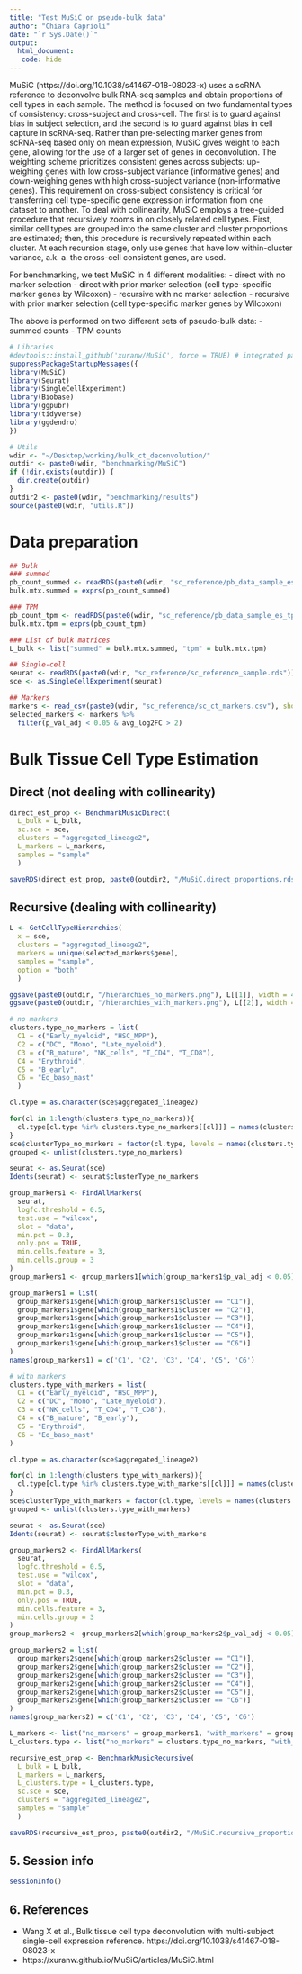 ```yaml
---
title: "Test MuSiC on pseudo-bulk data"
author: "Chiara Caprioli"
date: "`r Sys.Date()`"
output:
  html_document: 
   code: hide
---
```


MuSiC (https://doi.org/10.1038/s41467-018-08023-x) uses a scRNA reference to deconvolve 
bulk RNA-seq samples and obtain proportions of cell types in each sample.
The method is focused on two fundamental types of consistency: cross-subject and cross-cell.
The first is to guard against bias in subject selection, and the second is to guard 
against bias in cell capture in scRNA-seq. 
Rather than pre-selecting marker genes from scRNA-seq based only on mean expression, 
MuSiC gives weight to each gene, allowing for the use of a larger set of genes in deconvolution. 
The weighting scheme prioritizes consistent genes across subjects: 
up-weighing genes with low cross-subject variance (informative genes) 
and down-weighing genes with high cross-subject variance (non-informative genes). 
This requirement on cross-subject consistency is critical for transferring cell type-specific 
gene expression information from one dataset to another.
To deal with collinearity, MuSiC employs a tree-guided procedure that recursively zooms 
in on closely related cell types. First, similar cell types are grouped into the 
same cluster and cluster proportions are estimated; then, this procedure is recursively repeated 
within each cluster. At each recursion stage, only use genes that have low within-cluster variance, 
a.k. a. the cross-cell consistent genes, are used.

For benchmarking, we test MuSiC in 4 different modalities:
- direct with no marker selection
- direct with prior marker selection (cell type-specific marker genes by Wilcoxon)
- recursive with no marker selection
- recursive with prior marker selection (cell type-specific marker genes by Wilcoxon)

The above is performed on two different sets of pseudo-bulk data:
- summed counts
- TPM counts

```r
# Libraries
#devtools::install_github('xuranw/MuSiC', force = TRUE) # integrated package for both MuSiC and MuSiC2
suppressPackageStartupMessages({
library(MuSiC)
library(Seurat)
library(SingleCellExperiment)
library(Biobase)
library(ggpubr)
library(tidyverse)
library(ggdendro)
})

# Utils
wdir <- "~/Desktop/working/bulk_ct_deconvolution/"
outdir <- paste0(wdir, "benchmarking/MuSiC") 
if (!dir.exists(outdir)) {
  dir.create(outdir)
}
outdir2 <- paste0(wdir, "benchmarking/results")
source(paste0(wdir, "utils.R"))
```

# Data preparation
```r
## Bulk
### summed
pb_count_summed <- readRDS(paste0(wdir, "sc_reference/pb_data_sample_es_summed.rds"))
bulk.mtx.summed = exprs(pb_count_summed)

### TPM
pb_count_tpm <- readRDS(paste0(wdir, "sc_reference/pb_data_sample_es_tpm.rds"))
bulk.mtx.tpm = exprs(pb_count_tpm)

### List of bulk matrices
L_bulk <- list("summed" = bulk.mtx.summed, "tpm" = bulk.mtx.tpm)

## Single-cell
seurat <- readRDS(paste0(wdir, "sc_reference/sc_reference_sample.rds"))
sce <- as.SingleCellExperiment(seurat)

## Markers
markers <- read_csv(paste0(wdir, "sc_reference/sc_ct_markers.csv"), show_col_types = FALSE)
selected_markers <- markers %>%
  filter(p_val_adj < 0.05 & avg_log2FC > 2) 
```

# Bulk Tissue Cell Type Estimation
## Direct (not dealing with collinearity)
```r
direct_est_prop <- BenchmarkMusicDirect(
  L_bulk = L_bulk, 
  sc.sce = sce, 
  clusters = "aggregated_lineage2", 
  L_markers = L_markers,
  samples = "sample"
  )

saveRDS(direct_est_prop, paste0(outdir2, "/MuSiC.direct_proportions.rds"))
```

## Recursive (dealing with collinearity)
```r
L <- GetCellTypeHierarchies(
  x = sce, 
  clusters = "aggregated_lineage2", 
  markers = unique(selected_markers$gene), 
  samples = "sample", 
  option = "both"
  )

ggsave(paste0(outdir, "/hierarchies_no_markers.png"), L[[1]], width = 4, height = 4)
ggsave(paste0(outdir, "/hierarchies_with_markers.png"), L[[2]], width = 4, height = 4)
```

```r
# no markers
clusters.type_no_markers = list(
  C1 = c("Early_myeloid", "HSC_MPP"),
  C2 = c("DC", "Mono", "Late_myeloid"), 
  C3 = c("B_mature", "NK_cells", "T_CD4", "T_CD8"),
  C4 = "Erythroid", 
  C5 = "B_early",
  C6 = "Eo_baso_mast"
  )

cl.type = as.character(sce$aggregated_lineage2)

for(cl in 1:length(clusters.type_no_markers)){
  cl.type[cl.type %in% clusters.type_no_markers[[cl]]] = names(clusters.type_no_markers)[cl]
}
sce$clusterType_no_markers = factor(cl.type, levels = names(clusters.type_no_markers))
grouped <- unlist(clusters.type_no_markers)

seurat <- as.Seurat(sce)
Idents(seurat) <- seurat$clusterType_no_markers

group_markers1 <- FindAllMarkers(
  seurat,
  logfc.threshold = 0.5,
  test.use = "wilcox",
  slot = "data",
  min.pct = 0.3,
  only.pos = TRUE,
  min.cells.feature = 3,
  min.cells.group = 3
) 
group_markers1 <- group_markers1[which(group_markers1$p_val_adj < 0.05),]

group_markers1 = list(
  group_markers1$gene[which(group_markers1$cluster == "C1")],
  group_markers1$gene[which(group_markers1$cluster == "C2")],
  group_markers1$gene[which(group_markers1$cluster == "C3")],
  group_markers1$gene[which(group_markers1$cluster == "C4")],
  group_markers1$gene[which(group_markers1$cluster == "C5")],
  group_markers1$gene[which(group_markers1$cluster == "C6")]
)
names(group_markers1) = c('C1', 'C2', 'C3', 'C4', 'C5', 'C6')

# with markers
clusters.type_with_markers = list(
  C1 = c("Early_myeloid", "HSC_MPP"),
  C2 = c("DC", "Mono", "Late_myeloid"), 
  C3 = c("NK_cells", "T_CD4", "T_CD8"),
  C4 = c("B_mature", "B_early"), 
  C5 = "Erythroid",  
  C6 = "Eo_baso_mast"
)

cl.type = as.character(sce$aggregated_lineage2)

for(cl in 1:length(clusters.type_with_markers)){
  cl.type[cl.type %in% clusters.type_with_markers[[cl]]] = names(clusters.type_with_markers)[cl]
}
sce$clusterType_with_markers = factor(cl.type, levels = names(clusters.type_with_markers))
grouped <- unlist(clusters.type_with_markers)

seurat <- as.Seurat(sce)
Idents(seurat) <- seurat$clusterType_with_markers

group_markers2 <- FindAllMarkers(
  seurat,
  logfc.threshold = 0.5,
  test.use = "wilcox",
  slot = "data",
  min.pct = 0.3,
  only.pos = TRUE,
  min.cells.feature = 3,
  min.cells.group = 3
) 
group_markers2 <- group_markers2[which(group_markers2$p_val_adj < 0.05),]

group_markers2 = list(
  group_markers2$gene[which(group_markers2$cluster == "C1")],
  group_markers2$gene[which(group_markers2$cluster == "C2")],
  group_markers2$gene[which(group_markers2$cluster == "C3")],
  group_markers2$gene[which(group_markers2$cluster == "C4")],
  group_markers2$gene[which(group_markers2$cluster == "C5")],
  group_markers2$gene[which(group_markers2$cluster == "C6")]
)
names(group_markers2) = c('C1', 'C2', 'C3', 'C4', 'C5', 'C6')

L_markers <- list("no_markers" = group_markers1, "with_markers" = group_markers2)
L_clusters.type <- list("no_markers" = clusters.type_no_markers, "with_markers" = clusters.type_with_markers)
```

```r
recursive_est_prop <- BenchmarkMusicRecursive(
  L_bulk = L_bulk, 
  L_markers = L_markers, 
  L_clusters.type = L_clusters.type,
  sc.sce = sce, 
  clusters = "aggregated_lineage2", 
  samples = "sample"
  )

saveRDS(recursive_est_prop, paste0(outdir2, "/MuSiC.recursive_proportions.rds"))
```

## 5. Session info
```r
sessionInfo()
```

## 6. References
- Wang X et al., Bulk tissue cell type deconvolution with multi-subject single-cell expression reference. https://doi.org/10.1038/s41467-018-08023-x 
- https://xuranw.github.io/MuSiC/articles/MuSiC.html 
